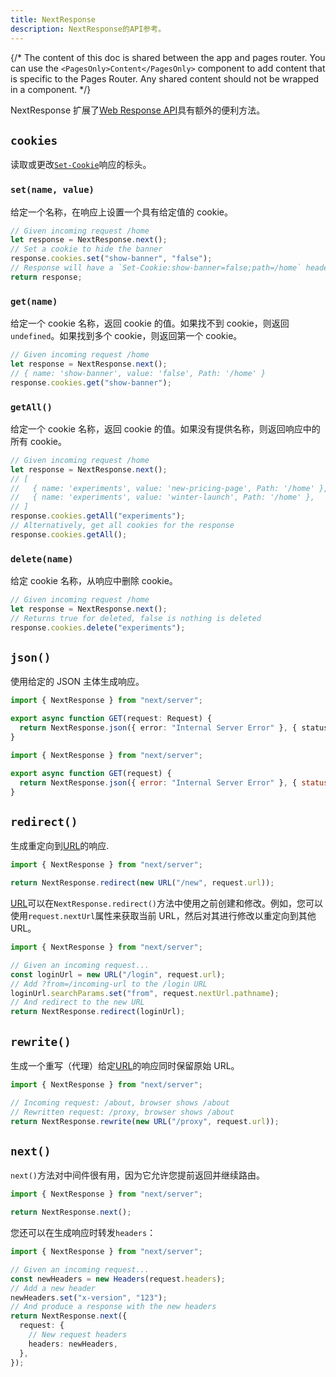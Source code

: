 ```yaml
---
title: NextResponse
description: NextResponse的API参考。
---
```


{/* The content of this doc is shared between the app and pages router. You can use the `<PagesOnly>Content</PagesOnly>` component to add content that is specific to the Pages Router. Any shared content should not be wrapped in a component. */}

NextResponse 扩展了[Web Response API](https://developer.mozilla.org/docs/Web/API/Response)具有额外的便利方法。

## `cookies`

读取或更改[`Set-Cookie`](https://developer.mozilla.org/docs/Web/HTTP/Headers/Set-Cookie)响应的标头。

### `set(name, value)`

给定一个名称，在响应上设置一个具有给定值的 cookie。

```ts
// Given incoming request /home
let response = NextResponse.next();
// Set a cookie to hide the banner
response.cookies.set("show-banner", "false");
// Response will have a `Set-Cookie:show-banner=false;path=/home` header
return response;
```

### `get(name)`

给定一个 cookie 名称，返回 cookie 的值。如果找不到 cookie，则返回`undefined`。如果找到多个 cookie，则返回第一个 cookie。

```ts
// Given incoming request /home
let response = NextResponse.next();
// { name: 'show-banner', value: 'false', Path: '/home' }
response.cookies.get("show-banner");
```

### `getAll()`

给定一个 cookie 名称，返回 cookie 的值。如果没有提供名称，则返回响应中的所有 cookie。

```ts
// Given incoming request /home
let response = NextResponse.next();
// [
//   { name: 'experiments', value: 'new-pricing-page', Path: '/home' },
//   { name: 'experiments', value: 'winter-launch', Path: '/home' },
// ]
response.cookies.getAll("experiments");
// Alternatively, get all cookies for the response
response.cookies.getAll();
```

### `delete(name)`

给定 cookie 名称，从响应中删除 cookie。

```ts
// Given incoming request /home
let response = NextResponse.next();
// Returns true for deleted, false is nothing is deleted
response.cookies.delete("experiments");
```

## `json()`

使用给定的 JSON 主体生成响应。

```ts filename="app/api/route.ts" switcher
import { NextResponse } from "next/server";

export async function GET(request: Request) {
  return NextResponse.json({ error: "Internal Server Error" }, { status: 500 });
}
```

```js filename="app/api/route.js" switcher
import { NextResponse } from "next/server";

export async function GET(request) {
  return NextResponse.json({ error: "Internal Server Error" }, { status: 500 });
}
```

## `redirect()`

生成重定向到[URL](https://developer.mozilla.org/docs/Web/API/URL)的响应.

```ts
import { NextResponse } from "next/server";

return NextResponse.redirect(new URL("/new", request.url));
```

[URL](https://developer.mozilla.org/docs/Web/API/URL)可以在`NextResponse.redirect()`方法中使用之前创建和修改。例如，您可以使用`request.nextUrl`属性来获取当前 URL，然后对其进行修改以重定向到其他 URL。

```ts
import { NextResponse } from "next/server";

// Given an incoming request...
const loginUrl = new URL("/login", request.url);
// Add ?from=/incoming-url to the /login URL
loginUrl.searchParams.set("from", request.nextUrl.pathname);
// And redirect to the new URL
return NextResponse.redirect(loginUrl);
```

## `rewrite()`

生成一个重写（代理）给定[URL](https://developer.mozilla.org/docs/Web/API/URL)的响应同时保留原始 URL。

```ts
import { NextResponse } from "next/server";

// Incoming request: /about, browser shows /about
// Rewritten request: /proxy, browser shows /about
return NextResponse.rewrite(new URL("/proxy", request.url));
```

## `next()`

`next()`方法对中间件很有用，因为它允许您提前返回并继续路由。

```ts
import { NextResponse } from "next/server";

return NextResponse.next();
```

您还可以在生成响应时转发`headers`：

```ts
import { NextResponse } from "next/server";

// Given an incoming request...
const newHeaders = new Headers(request.headers);
// Add a new header
newHeaders.set("x-version", "123");
// And produce a response with the new headers
return NextResponse.next({
  request: {
    // New request headers
    headers: newHeaders,
  },
});
```

